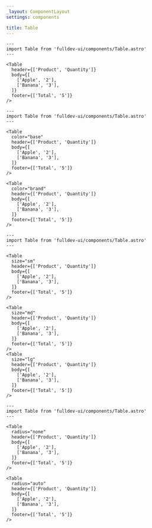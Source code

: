 ```yaml
---
_layout: ComponentLayout
settings: components

title: Table
---
```


```astro live
---
import Table from 'fulldev-ui/components/Table.astro'
---

<Table
  header={['Product', 'Quantity']}
  body={[
    ['Apple', '2'],
    ['Banana', '3'],
  ]}
  footer={['Total', '5']}
/>
```

```astro live
---
import Table from 'fulldev-ui/components/Table.astro'
---

<Table
  color="base"
  header={['Product', 'Quantity']}
  body={[
    ['Apple', '2'],
    ['Banana', '3'],
  ]}
  footer={['Total', '5']}
/>

<Table
  color="brand"
  header={['Product', 'Quantity']}
  body={[
    ['Apple', '2'],
    ['Banana', '3'],
  ]}
  footer={['Total', '5']}
/>
```

```astro live
---
import Table from 'fulldev-ui/components/Table.astro'
---

<Table
  size="sm"
  header={['Product', 'Quantity']}
  body={[
    ['Apple', '2'],
    ['Banana', '3'],
  ]}
  footer={['Total', '5']}
/>

<Table
  size="md"
  header={['Product', 'Quantity']}
  body={[
    ['Apple', '2'],
    ['Banana', '3'],
  ]}
  footer={['Total', '5']}
/>
<Table
  size="lg"
  header={['Product', 'Quantity']}
  body={[
    ['Apple', '2'],
    ['Banana', '3'],
  ]}
  footer={['Total', '5']}
/>
```

```astro live
---
import Table from 'fulldev-ui/components/Table.astro'
---

<Table
  radius="none"
  header={['Product', 'Quantity']}
  body={[
    ['Apple', '2'],
    ['Banana', '3'],
  ]}
  footer={['Total', '5']}
/>

<Table
  radius="auto"
  header={['Product', 'Quantity']}
  body={[
    ['Apple', '2'],
    ['Banana', '3'],
  ]}
  footer={['Total', '5']}
/>
```
